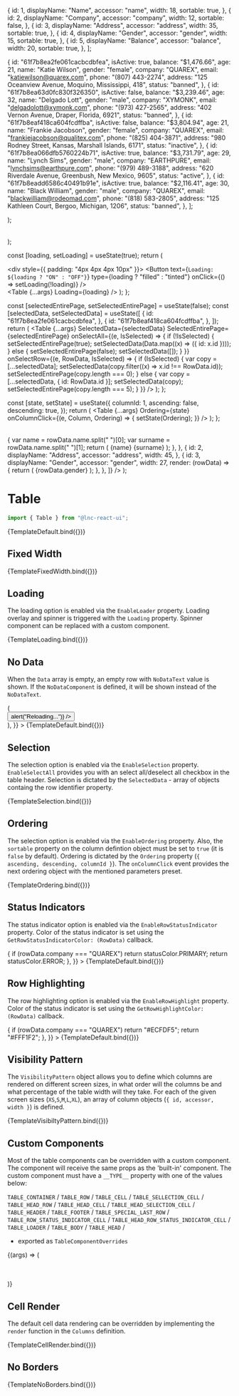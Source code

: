 
<Meta title="Data Display/Table" component={Table} />

  {
    id: 1,
    displayName: "Name",
    accessor: "name",
    width: 18,
    sortable: true,
  },
  {
    id: 2,
    displayName: "Company",
    accessor: "company",
    width: 12,
    sortable: false,
  },
  {
    id: 3,
    displayName: "Address",
    accessor: "address",
    width: 35,
    sortable: true,
  },
  {
    id: 4,
    displayName: "Gender",
    accessor: "gender",
    width: 15,
    sortable: true,
  },
  {
    id: 5,
    displayName: "Balance",
    accessor: "balance",
    width: 20,
    sortable: true,
  },
];

  {
    id: "61f7b8ea2fe061cacbcdbfea",
    isActive: true,
    balance: "$1,476.66",
    age: 21,
    name: "Katie Wilson",
    gender: "female",
    company: "QUAREX",
    email: "katiewilson@quarex.com",
    phone: "(807) 443-2274",
    address: "125 Oceanview Avenue, Moquino, Mississippi, 418",
    status: "banned",
  },
  {
    id: "61f7b8ea63d0fc830f326350",
    isActive: false,
    balance: "$3,239.46",
    age: 32,
    name: "Delgado Lott",
    gender: "male",
    company: "XYMONK",
    email: "delgadolott@xymonk.com",
    phone: "(973) 427-2565",
    address: "402 Vernon Avenue, Draper, Florida, 6921",
    status: "banned",
  },
  {
    id: "61f7b8eaf418ca604fcdffba",
    isActive: false,
    balance: "$3,804.94",
    age: 21,
    name: "Frankie Jacobson",
    gender: "female",
    company: "QUAREX",
    email: "frankiejacobson@qualitex.com",
    phone: "(825) 404-3871",
    address: "980 Rodney Street, Kansas, Marshall Islands, 6171",
    status: "inactive",
  },
  {
    id: "61f7b8ea066dfb5760224b71",
    isActive: true,
    balance: "$3,731.79",
    age: 29,
    name: "Lynch Sims",
    gender: "male",
    company: "EARTHPURE",
    email: "lynchsims@earthpure.com",
    phone: "(979) 489-3188",
    address: "620 Riverdale Avenue, Greenbush, New Mexico, 9605",
    status: "active",
  },
  {
    id: "61f7b8eadd6586c40491b91e",
    isActive: true,
    balance: "$2,116.41",
    age: 30,
    name: "Black William",
    gender: "male",
    company: "QUAREX",
    email: "blackwilliam@rodeomad.com",
    phone: "(818) 583-2805",
    address: "125 Kathleen Court, Bergoo, Michigan, 1206",
    status: "banned",
  },
];


  <Table {...args} tableWidth={"1500px"} />
);

  <Table
    {...args}
    VisibilityPattern={{
      XS: [
        {
          id: 1,
          accessor: "name",
          width: 100,
        },
      ],
      S: [
        {
          id: 2,
          accessor: "company",
          width: 40,
        },
        {
          id: 1,
          accessor: "name",
          width: 60,
        },
      ],
      M: [
        {
          id: 2,
          accessor: "company",
          width: 15,
        },
        {
          id: 3,
          accessor: "address",
          width: 10,
        },
        {
          id: 1,
          accessor: "name",
          width: 75,
        },
      ],
      L: [
        {
          id: 5,
          accessor: "balance",
          width: 15,
        },
        {
          id: 3,
          accessor: "address",
          width: 25,
        },
        {
          id: 2,
          accessor: "company",
          width: 15,
        },
        {
          id: 1,
          accessor: "name",
          width: 45,
        },
      ],
      XL: [
        {
          id: 1,
          accessor: "name",
          width: 18,
        },
        {
          id: 2,
          accessor: "company",
          width: 12,
        },
        {
          id: 3,
          accessor: "address",
          width: 40,
        },
        {
          id: 4,
          accessor: "gender",
          width: 15,
        },
        {
          id: 5,
          accessor: "balance",
          width: 15,
        },
      ],
    }}
  />
);

  const [loading, setLoading] = useState(true);
  return (
    <div>
      <div style={{ padding: "4px 4px 4px 10px" }}>
        <Button
          text={`Loading: ${loading ? "ON" : "OFF"}`}
          type={loading ? "filled" : "tinted"}
          onClick={() => setLoading(!loading)}
        />
      </div>
      <Table {...args} Loading={loading} />
    </div>
  );
};

  const [selectedEntirePage, setSelectedEntirePage] = useState(false);
  const [selectedData, setSelectedData] = useState([
    {
      id: "61f7b8ea2fe061cacbcdbfea",
    },
    {
      id: "61f7b8eaf418ca604fcdffba",
    },
  ]);
  return (
    <Table
      {...args}
      SelectedData={selectedData}
      SelectedEntirePage={selectedEntirePage}
      onSelectAll={(e, IsSelected) => {
        if (!IsSelected) {
          setSelectedEntirePage(true);
          setSelectedData(Data.map((x) => ({ id: x.id })));
        } else {
          setSelectedEntirePage(false);
          setSelectedData([]);
        }
      }}
      onSelectRow={(e, RowData, IsSelected) => {
        if (IsSelected) {
          var copy = [...selectedData];
          setSelectedData(copy.filter((x) => x.id !== RowData.id));
          setSelectedEntirePage(copy.length === 0);
        } else {
          var copy = [...selectedData, { id: RowData.id }];
          setSelectedData(copy);
          setSelectedEntirePage(copy.length === 5);
        }
      }}
    />
  );
};

  const [state, setState] = useState({
    columnId: 1,
    ascending: false,
    descending: true,
  });
  return (
    <Table
      {...args}
      Ordering={state}
      onColumnClick={(e, Column, Ordering) => {
        setState(Ordering);
      }}
    />
  );
};

  <Table
    {...args}
    Columns={[
      {
        id: 1,
        displayName: "Name",
        accessor: "name",
        width: 28,
        render: (rowData) => {
          var name = rowData.name.split(" ")[0];
          var surname = rowData.name.split(" ")[1];
          return (
            <span>
              {name}
              <span style={{ fontWeight: "bold", paddingLeft: "5px" }}>
                {surname}
              </span>
            </span>
          );
        },
      },
      {
        id: 2,
        displayName: "Address",
        accessor: "address",
        width: 45,
      },
      {
        id: 3,
        displayName: "Gender",
        accessor: "gender",
        width: 27,
        render: (rowData) => {
          return (
            <span
              style={{
                backgroundColor:
                  rowData.gender === "female" ? "#e36bbf" : "#4992d6",
                color: "white",
                padding: "4px 8px",
                borderRadius: "100px",
              }}
            >
              {rowData.gender}
            </span>
          );
        },
      },
    ]}
  />
);


# Table

```jsx
import { Table } from "@lnc-react-ui";
```

<Canvas>
  <Story
    name="Default"
    args={{
      ID: "UsersTable",
      RowIdentifier: "id",
      Columns: Columns,
      Data: Data,
    }}
  >
    {TemplateDefault.bind({})}
  </Story>
</Canvas>

<ArgsTable story="Default" />

## Fixed Width

<Canvas>
  <Story
    name="Fixed Width"
    args={{
      ID: "UsersTable",
      RowIdentifier: "id",
      Columns: Columns,
      Data: Data,
    }}
  >
    {TemplateFixedWidth.bind({})}
  </Story>
</Canvas>

## Loading

The loading option is enabled via the `EnableLoader` property.
Loading overlay and spinner is triggered with the `Loading` property.
Spinner component can be replaced with a custom component.

<Canvas>
  <Story
    name="Loading"
    args={{
      ID: "UsersTable",
      RowIdentifier: "id",
      EnableLoader: true,
      Loading: true,
      Columns: Columns,
      Data: Data,
    }}
  >
    {TemplateLoading.bind({})}
  </Story>
</Canvas>

## No Data

When the `Data` array is empty, an empty row with `NoDataText` value is shown.
If the `NoDataComponent` is defined, it will be shown instead of the `NoDataText`.

<Canvas>
  <Story
    name="No Data"
    args={{
      ID: "UsersTable",
      RowIdentifier: "id",
      Columns: Columns,
      Data: [],
      NoDataText: "",
      NoDataComponent: () => (
        <div
          style={{
            padding: "6px",
            display: "flex",
            justifyContent: "center",
          }}
        >
          <Button
            size="small"
            color="warning"
            type="basic"
            text="No data avaliable. Reload ?"
            onClick={() => alert("Reloading...")}
          />
        </div>
      ),
    }}
  >
    {TemplateDefault.bind({})}
  </Story>
</Canvas>

## Selection

The selection option is enabled via the `EnableSelection` property.
`EnableSelectAll` provides you with an select all/deselect all checkbox in the table header.
Selection is dictated by the `SelectedData` - array of objects containg the row identifier property.

<Canvas>
  <Story
    name="Selection"
    args={{
      ID: "UsersTable",
      RowIdentifier: "id",
      EnableSelection: true,
      EnableSelectAll: true,
      Columns: Columns,
      Data: Data,
    }}
  >
    {TemplateSelection.bind({})}
  </Story>
</Canvas>

## Ordering

The selection option is enabled via the `EnableOrdering` property.
Also, the `sortable` property on the column defintion object must be set to `true` (it is `false` by default).
Ordering is dictated by the `Ordering` property (`{ ascending, descending, columnId }`).
The `onColumnClick` event provides the next ordering object with the mentioned parameters preset.

<Canvas>
  <Story
    name="Ordering"
    args={{
      ID: "UsersTable",
      RowIdentifier: "id",
      EnableOrdering: true,
      Columns: Columns,
      Data: Data,
    }}
  >
    {TemplateOrdering.bind({})}
  </Story>
</Canvas>

## Status Indicators

The status indicator option is enabled via the `EnableRowStatusIndicator` property.
Color of the status indicator is set using the `GetRowStatusIndicatorColor: (RowData)` callback.

<Canvas>
  <Story
    name="Status Indicators"
    args={{
      ID: "UsersTable",
      RowIdentifier: "id",
      Columns: Columns,
      Data: Data,
      EnableRowStatusIndicator: true,
      GetRowStatusIndicatorColor: (rowData) => {
        if (rowData.company === "QUAREX") return statusColor.PRIMARY;
        return statusColor.ERROR;
      },
    }}
  >
    {TemplateDefault.bind({})}
  </Story>
</Canvas>

## Row Highlighting

The row highlighting option is enabled via the `EnableRowHighlight` property.
Color of the status indicator is set using the `GetRowHighlightColor: (RowData)` callback.

<Canvas>
  <Story
    name="Row Highlighting"
    args={{
      ID: "UsersTable",
      RowIdentifier: "id",
      Columns: Columns,
      Data: Data,
      EnableRowHighlight: true,
      GetRowHighlightColor: (rowData) => {
        if (rowData.company === "QUAREX") return "#ECFDF5";
        return "#FFF1F2";
      },
    }}
  >
    {TemplateDefault.bind({})}
  </Story>
</Canvas>

## Visibility Pattern

The `VisibilityPattern` object allows you to define which columns are rendered on different screen sizes,
in what order will the columns be and what percentage of the table width will they take.
For each of the given screen sizes (`XS`,`S`,`M`,`L`,`XL`), an array of column objects (`{ id, accessor, width }`)
is defined.

<Canvas>
  <Story
    name="Visibility Pattern"
    args={{
      ID: "UsersTable",
      RowIdentifier: "id",
      Columns: Columns,
      Data: Data,
    }}
  >
    {TemplateVisibiltyPattern.bind({})}
  </Story>
</Canvas>

## Custom Components

Most of the table components can be overridden with a custom component.
The component will receive the same props as the 'built-in' component.
The custom component must have a `__TYPE__` property with one of the values below:

`TABLE_CONTAINER` /
`TABLE_ROW` /
`TABLE_CELL` /
`TABLE_SELLECTION_CELL` /
`TABLE_HEAD_ROW` /
`TABLE_HEAD_CELL` /
`TABLE_HEAD_SELECTION_CELL` /
`TABLE_HEADER` /
`TABLE_FOOTER` /
`TABLE_SPECIAL_LAST_ROW` /
`TABLE_ROW_STATUS_INDICATOR_CELL` /
`TABLE_HEAD_ROW_STATUS_INDICATOR_CELL` /
`TABLE_LOADER` /
`TABLE_BODY` /
`TABLE_HEAD` /

- exported as `TableComponentOverrides`

<Canvas withSource="open">
  <Story
    name="Custom Components"
    args={{
      ID: "CustomComponents",
      RowIdentifier: "id",
      Columns: Columns,
      Data: Data,
      VisibilityPattern: {
        XS: [
          {
            id: 1,
            accessor: "name",
            width: 30,
          },
          {
            id: 2,
            accessor: "company",
            width: 30,
          },
          {
            id: 5,
            accessor: "balance",
            width: 40,
          },
        ],
        S: [
          {
            id: 1,
            accessor: "name",
            width: 30,
          },
          {
            id: 2,
            accessor: "company",
            width: 30,
          },
          {
            id: 5,
            accessor: "balance",
            width: 40,
          },
        ],
        M: [
          {
            id: 1,
            accessor: "name",
            width: 30,
          },
          {
            id: 2,
            accessor: "company",
            width: 30,
          },
          {
            id: 5,
            accessor: "balance",
            width: 40,
          },
        ],
        L: [
          {
            id: 1,
            accessor: "name",
            width: 30,
          },
          {
            id: 2,
            accessor: "company",
            width: 30,
          },
          {
            id: 5,
            accessor: "balance",
            width: 40,
          },
        ],
        XL: [
          {
            id: 1,
            accessor: "name",
            width: 30,
          },
          {
            id: 2,
            accessor: "company",
            width: 30,
          },
          {
            id: 5,
            accessor: "balance",
            width: 40,
          },
        ],
      },
    }}
  >
    {(args) => (
      <Table {...args}>
        <CustomTableHeader />
        <CustomTableCell />
        <CustomTableFooter />
      </Table>
    )}
  </Story>
</Canvas>

## Cell Render

The default cell data rendering can be overridden by
implementing the `render` function in the `Columns` definition.

<Canvas withSource="open">
  <Story
    name="Cell Render"
    args={{
      ID: "CellRender",
      RowIdentifier: "id",
      Data: Data,
    }}
  >
    {TemplateCellRender.bind({})}
  </Story>
</Canvas>


## No Borders 

<Canvas>
  <Story
    name="No Border"
    args={{
      ID: "UsersTable",
      RowIdentifier: "id",
      Columns: Columns,
      Data: Data,
    }}
  >
    {TemplateNoBorders.bind({})}
  </Story>
</Canvas>